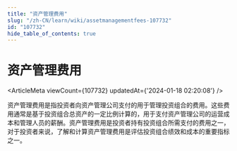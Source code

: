 ```yaml
---
title: "资产管理费用"
slug: "/zh-CN/learn/wiki/assetmanagementfees-107732"
id: "107732"
hide_table_of_contents: true
---
```



<Breadcrumbs current="资产管理费用" />

# 资产管理费用

<ArticleMeta viewCount={107732} updatedAt={'2024-01-18 02:20:08'} />
<div className='border-solid border-b border-t-0 my-4 border-[var(--ifm-color-gray-300)]' />

资产管理费用是指投资者向资产管理公司支付的用于管理投资组合的费用。这些费用通常是基于投资组合总资产的一定比例计算的，用于支付资产管理公司的运营成本和管理人员的薪酬。资产管理费用是投资者持有投资组合所需支付的费用之一，对于投资者来说，了解和计算资产管理费用是评估投资组合绩效和成本的重要指标之一。
